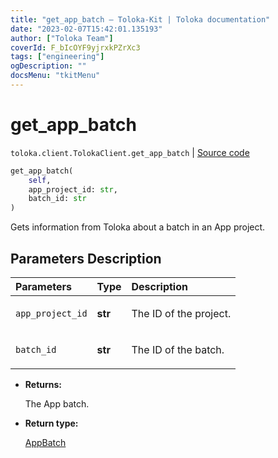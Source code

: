 ```yaml
---
title: "get_app_batch — Toloka-Kit | Toloka documentation"
date: "2023-02-07T15:42:01.135193"
author: ["Toloka Team"]
coverId: F_bIcOYF9yjrxkPZrXc3
tags: ["engineering"]
ogDescription: ""
docsMenu: "tkitMenu"
---
```


# get_app_batch
`toloka.client.TolokaClient.get_app_batch` | [Source code](https://github.com/Toloka/toloka-kit/blob/v1.1.3/src/client/__init__.py#L3925)

```python
get_app_batch(
    self,
    app_project_id: str,
    batch_id: str
)
```

Gets information from Toloka about a batch in an App project.

## Parameters Description

| Parameters | Type | Description |
| :----------| :----| :-----------|
`app_project_id`|**str**|<p>The ID of the project.</p>
`batch_id`|**str**|<p>The ID of the batch.</p>

* **Returns:**

  The App batch.

* **Return type:**

  [AppBatch](/docs-new/toloka-kit/reference/toloka.client.app.AppBatch)
